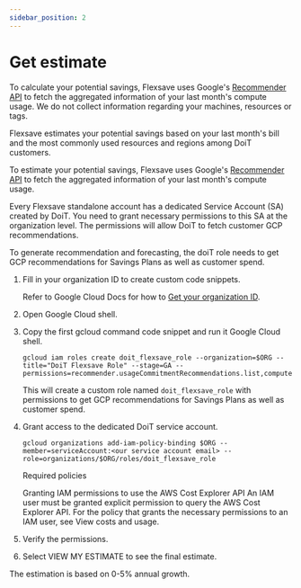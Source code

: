 ```yaml
---
sidebar_position: 2
---
```


# Get estimate

To calculate your potential savings, Flexsave uses Google's [Recommender API](https://cloud.google.com/recommender/docs/reference/rpc/google.cloud.recommender.v1) to fetch the aggregated information of your last month's compute usage. We do not collect information regarding your machines, resources or tags.

Flexsave estimates your potential savings based on your last month's bill and the most commonly used resources and regions among DoiT customers.

To estimate your potential savings, Flexsave uses Google's [Recommender API](https://cloud.google.com/recommender/docs/reference/rpc/google.cloud.recommender.v1) to fetch the aggregated information of your last month's compute usage.

Every Flexsave standalone account has a dedicated Service Account (SA) created by DoiT. You need to grant necessary permissions to this SA at the organization level. The permissions will allow DoiT to fetch customer GCP recommendations.

To generate recommendation and forecasting, the doiT role needs to get GCP recommendations for Savings Plans as well as customer spend.

1. Fill in your organization ID to create custom code snippets.

   Refer to Google Cloud Docs for how to [Get your organization ID](https://cloud.google.com/resource-manager/docs/creating-managing-organization#retrieving_your_organization_id).

1. Open Google Cloud shell.

1. Copy the first gcloud command code snippet and run it Google Cloud shell.

   ```
   gcloud iam roles create doit_flexsave_role --organization=$ORG --title="DoiT Flexsave Role" --stage=GA --permissions=recommender.usageCommitmentRecommendations.list,compute.instances.list
   ```

   This will create a custom role named `doit_flexsave_role` with permissions to get GCP recommendations for Savings Plans as well as customer spend.

1. Grant access to the dedicated DoiT service account.

   ```
   gcloud organizations add-iam-policy-binding $ORG --member=serviceAccount:<our service account email> --role=organizations/$ORG/roles/doit_flexsave_role
   ```

   Required policies

   Granting IAM permissions to use the AWS Cost Explorer API
   An IAM user must be granted explicit permission to query the AWS Cost Explorer API. For the policy that grants the necessary permissions to an IAM user, see View costs and usage.

1. Verify the permissions.

1. Select VIEW MY ESTIMATE to see the final estimate.

The estimation is based on 0-5% annual growth.

